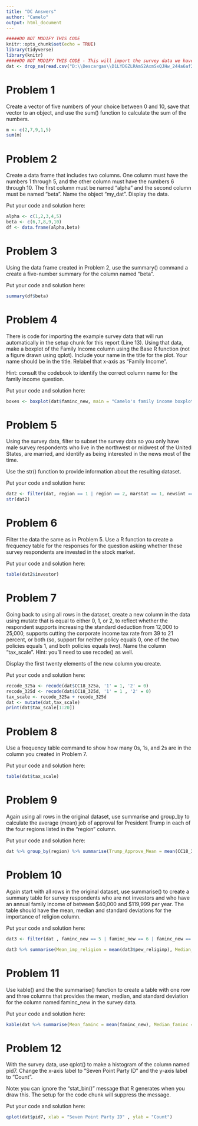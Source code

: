 ---
title: "DC Answers"
author: "Camelo"
output: html_document
---

```{r setup, include=FALSE}
#####DO NOT MODIFY THIS CODE
knitr::opts_chunk$set(echo = TRUE)
library(tidyverse)
library(knitr)
#####DO NOT MODIFY THIS CODE - This will import the survey data we have been working with in this course.
dat <- drop_na(read.csv("D:\\Descargas\\D1LYDGZLRAmS2AxmSxQJHw_244a6af25c32479990d299bf82de1a67_cces_sample_coursera.csv"))
```

# Problem 1 

Create a vector of five numbers of your choice between 0 and 10, save that vector to an object, and use the sum() function to calculate the sum of the numbers.

```{r,problem1}
m <- c(2,7,9,1,5)
sum(m)
```

# Problem 2

Create a data frame that includes two columns. One column must have the numbers 1 through 5, and the other column must have the numbers 6 through 10. The first column must be named "alpha" and the second column must be named "beta". Name the object "my_dat". Display the data.

Put your code and solution here:

```{r,problem2}
alpha <- c(1,2,3,4,5)
beta <- c(6,7,8,9,10)
df <- data.frame(alpha,beta)
```

# Problem 3 

Using the data frame created in Problem 2, use the summary() command a create a five-number summary for the column named "beta".

Put your code and solution here:

```{r,problem3}
summary(df$beta)
```

# Problem 4

There is code for importing the example survey data that will run automatically in the setup chunk for this report (Line 13). Using that data, make a boxplot of the Family Income column using the Base R function (not a figure drawn using qplot). Include your name in the title for the plot. Your name should be in the title. Relabel that x-axis as "Family Income".

Hint: consult the codebook to identify the correct column name for the family income question.

Put your code and solution here:

```{r,problem4}
boxes <- boxplot(dat$faminc_new, main = "Camelo's family income boxplot", xlab = 'Family income')
```

# Problem 5

Using the survey data, filter to subset the survey data so you only have male survey respondents who live in the northwest or midwest of the United States, are married, and identify as being interested in the news most of the time. 

Use the str() function to provide information about the resulting dataset.

Put your code and solution here:
 
```{r problem5,include=TRUE,echo=TRUE}
dat2 <- filter(dat, region == 1 | region == 2, marstat == 1, newsint == 1)
str(dat2)
```

# Problem 6

Filter the data the same as in Problem 5. Use a R function to create a frequency table for the responses for the question asking whether these survey respondents are invested in the stock market. 

Put your code and solution here:

```{r problem6,include=TRUE,echo=TRUE}
table(dat2$investor)
``` 

# Problem 7

Going back to using all rows in the dataset, create a new column in the data using mutate that is equal to either 0, 1, or 2, to reflect whether the respondent supports increasing the standard deduction from 12,000 to 25,000, supports cutting the corporate income tax rate from 39 to 21 percent, or both (so, support for neither policy equals 0, one of the two policies equals 1, and both policies equals two). Name the column "tax_scale". Hint: you'll need to use recode() as well.
 
Display the first twenty elements of the new column you create.

Put your code and solution here:

```{r problem7,include=TRUE,echo=TRUE}
recode_325a <- recode(dat$CC18_325a, '1' = 1, '2' = 0)
recode_325d <- recode(dat$CC18_325d, '1' = 1 , '2' = 0)
tax_scale <- recode_325a + recode_325d
dat <- mutate(dat,tax_scale)
print(dat$tax_scale[1:20])
```

# Problem 8

Use a frequency table command to show how many 0s, 1s, and 2s are in the column you created in Problem 7.

Put your code and solution here:

```{r problem8,include=TRUE,echo=TRUE}
table(dat$tax_scale)
```

# Problem 9

Again using all rows in the original dataset, use summarise and group_by to calculate the average (mean) job of approval for President Trump in each of the four regions listed in the "region" column.

Put your code and solution here:
 
```{r problem9}
dat %>% group_by(region) %>% summarise(Trump_Approve_Mean = mean(CC18_308a))
```
 
# Problem 10

Again start with all rows in the original dataset, use summarise() to create a summary table for survey respondents who  are not investors and who have an annual family income of between $40,000 and $119,999 per year. The table should have the mean, median and standard deviations for the importance of religion column.

Put your code and solution here:

```{r problem10}
dat3 <- filter(dat , faminc_new == 5 | faminc_new == 6 | faminc_new == 7 | faminc_new == 8 | faminc_new == 9 | faminc_new ==10 , investor == 2)

dat3 %>% summarise(Mean_imp_religion = mean(dat3$pew_religimp), Median_imp_religion = median(dat3$pew_religimp) , sd_imp_religion = sd(pew_religimp))
```

# Problem 11

Use kable() and the the summarise() function to create a table with one row and three columns that provides the mean, median, and standard deviation for the column named faminc_new in the survey data.

Put your code and solution here:

```{r problem11}
kable(dat %>% summarise(Mean_faminc = mean(faminc_new), Median_faminc = median(faminc_new), sd_faminc = sd(faminc_new)))
```

# Problem 12

With the survey data, use qplot() to make a histogram of the column named pid7. Change the x-axis label to "Seven Point Party ID" and the y-axis label to "Count".

Note: you can ignore the "stat_bin()" message that R generates when you draw this. The setup for the code chunk will suppress the message.

Put your code and solution here:

```{r problem12,message=FALSE}
qplot(dat$pid7, xlab = "Seven Point Party ID" , ylab = "Count")
```